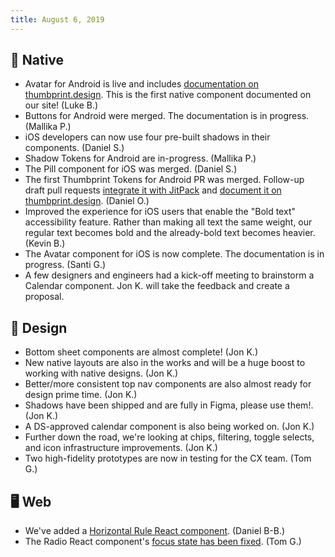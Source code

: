 ```yaml
---
title: August 6, 2019
---
```


## 📱 Native

-   Avatar for Android is live and includes [documentation on thumbprint.design](https://thumbprint.design/components/avatar/android/). This is the first native component documented on our site! (Luke B.)
-   Buttons for Android were merged. The documentation is in progress. (Mallika P.)
-   iOS developers can now use four pre-built shadows in their components. (Daniel S.)
-   Shadow Tokens for Android are in-progress. (Mallika P.)
-   The Pill component for iOS was merged. (Daniel S.)
-   The first Thumbprint Tokens for Android PR was merged. Follow-up draft pull requests [integrate it with JitPack](https://github.com/thumbtack/thumbprint/pull/408) and [document it on thumbprint.design](https://github.com/thumbtack/thumbprint/pull/409). (Daniel O.)
-   Improved the experience for iOS users that enable the "Bold text" accessibility feature. Rather than making all text the same weight, our regular text becomes bold and the already-bold text becomes heavier. (Kevin B.)
-   The Avatar component for iOS is now complete. The documentation is in progress. (Santi G.)
-   A few designers and engineers had a kick-off meeting to brainstorm a Calendar component. Jon K. will take the feedback and create a proposal.

## 🍭 Design

-   Bottom sheet components are almost complete! (Jon K.)
-   New native layouts are also in the works and will be a huge boost to working with native designs. (Jon K.)
-   Better/more consistent top nav components are also almost ready for design prime time. (Jon K.)
-   Shadows have been shipped and are fully in Figma, please use them!. (Jon K.)
-   A DS-approved calendar component is also being worked on. (Jon K.)
-   Further down the road, we're looking at chips, filtering, toggle selects, and icon infrastructure improvements. (Jon K.)
-   Two high-fidelity prototypes are now in testing for the CX team. (Tom G.)

## 🖥 Web

-   We've added a [Horizontal Rule React component](https://thumbprint.design/components/horizontal-rule/react/). (Daniel B-B.)
-   The Radio React component's [focus state has been fixed](https://github.com/thumbtack/thumbprint/pull/411). (Tom G.)

